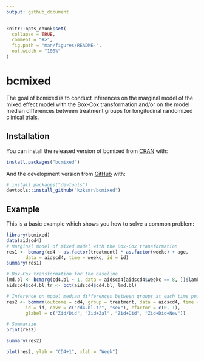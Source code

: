```yaml
---
output: github_document
---
```


<!-- README.md is generated from README.Rmd. Please edit that file -->

```r
knitr::opts_chunk$set(
  collapse = TRUE,
  comment = "#>",
  fig.path = "man/figures/README-",
  out.width = "100%"
)
```

# bcmixed

<!-- badges: start -->
<!-- badges: end -->

The goal of bcmixed is to conduct inferences on the marginal model of the mixed
    effect model with the Box-Cox transformation and/or on the model median 
    differences between treatment groups for longitudinal randomized clinical 
    trials.


## Installation

You can install the released version of bcmixed from [CRAN](https://CRAN.R-project.org) with:

``` r
install.packages("bcmixed")
```

And the development version from [GitHub](https://github.com/) with:

``` r
# install.packages("devtools")
devtools::install_github("kzkzmr/bcmixed")
```
## Example

This is a basic example which shows you how to solve a common problem:

```r
library(bcmixed)
data(aidscd4)
# Marginal model of mixed model with the Box-Cox transformation
res1 <- bcmarg(cd4 ~ as.factor(treatment) * as.factor(weekc) + age,
       data = aidscd4, time = weekc, id = id)
summary(res1)

# Box-Cox transformation for the baseline
lmd.bl <- bcmarg(cd4.bl ~ 1, data = aidscd4[aidscd4$weekc == 8, ])$lambda
aidscd4$cd4.bl.tr <- bct(aidscd4$cd4.bl, lmd.bl)

# Inference on model median differences between groups at each time point
res2 <- bcmmrm(outcome = cd4, group = treatment, data = aidscd4, time = weekc,
       id = id, covv = c("cd4.bl.tr", "sex"), cfactor = c(0, 1),
       glabel = c("Zid/Did", "Zid+Zal", "Zid+Did", "Zid+Did+Nev"))

# Summarize
print(res2)

summary(res2)

plot(res2, ylab = "CD4+1", xlab = "Week")
```

